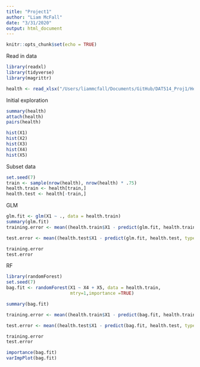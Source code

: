 ```yaml
---
title: "Project1"
author: "Liam McFall"
date: "3/31/2020"
output: html_document
---
```


```r
knitr::opts_chunk$set(echo = TRUE)
```

Read in data

```r
library(readxl)
library(tidyverse)
library(magrittr)

health <- read_xlsx("/Users/liammcfall/Documents/GitHub/DAT514_Proj1/Health.xlsx")

```

Initial exploration

```r

summary(health)
attach(health)
pairs(health)

hist(X1)
hist(X2)
hist(X3)
hist(X4)
hist(X5)

```



Subset data

```r
set.seed(7)
train <- sample(nrow(health), nrow(health) * .75)
health.train <- health[train,]
health.test <- health[-train,]

```

GLM

```r

glm.fit <- glm(X1 ~ ., data = health.train)
summary(glm.fit)
training.error <- mean((health.train$X1 - predict(glm.fit, health.train, type = 'response')) ^ 2)

test.error <- mean((health.test$X1 - predict(glm.fit, health.test, type = 'response')) ^ 2)

training.error
test.error

```

RF

```r

library(randomForest)
set.seed(7)
bag.fit <- randomForest(X1 ~ X4 + X5, data = health.train,
                        mtry=1,importance =TRUE)

summary(bag.fit)

training.error <- mean((health.train$X1 - predict(bag.fit, health.train, type = 'response')) ^ 2)

test.error <- mean((health.test$X1 - predict(bag.fit, health.test, type = 'response')) ^ 2)

training.error
test.error

importance(bag.fit)
varImpPlot(bag.fit)
```




